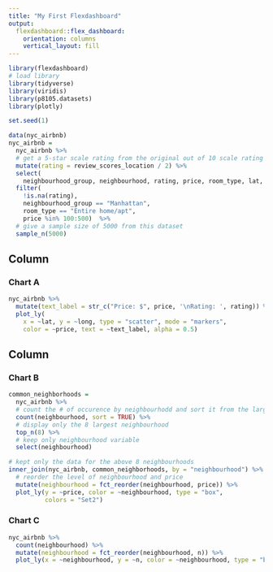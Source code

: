 ```yaml
---
title: "My First Flexdashboard"
output: 
  flexdashboard::flex_dashboard:
    orientation: columns
    vertical_layout: fill
---
```


```r
library(flexdashboard)
# load library
library(tidyverse)
library(viridis)
library(p8105.datasets)
library(plotly)

```

```r

set.seed(1)

data(nyc_airbnb)
nyc_airbnb = 
  nyc_airbnb %>% 
  # get a 5-star scale rating from the original out of 10 scale rating 
  mutate(rating = review_scores_location / 2) %>%
  select(
    neighbourhood_group, neighbourhood, rating, price, room_type, lat, long) %>%
  filter(
    !is.na(rating), 
    neighbourhood_group == "Manhattan",
    room_type == "Entire home/apt",
    price %in% 100:500)  %>% 
  # give a sample size of 5000 from this dataset
  sample_n(5000)

```


Column {data-width=650}
-----------------------------------------------------------------------

### Chart A

```r

nyc_airbnb %>%
  mutate(text_label = str_c("Price: $", price, '\nRating: ', rating)) %>% 
  plot_ly(
    x = ~lat, y = ~long, type = "scatter", mode = "markers",
    color = ~price, text = ~text_label, alpha = 0.5)

```

Column {data-width=350}
-----------------------------------------------------------------------

### Chart B

```r
common_neighborhoods =
  nyc_airbnb %>% 
  # count the # of occurence by neighbourhodd and sort it from the largest to the smallest
  count(neighbourhood, sort = TRUE) %>% 
  # display only the 8 largest neighbourhood
  top_n(8) %>% 
  # keep only neighbourhood variable
  select(neighbourhood)

# kept only the data for the above 8 neighbourhoods
inner_join(nyc_airbnb, common_neighborhoods, by = "neighbourhood") %>% 
  # reorder the level of neighbourhood and price
  mutate(neighbourhood = fct_reorder(neighbourhood, price)) %>% 
  plot_ly(y = ~price, color = ~neighbourhood, type = "box",
          colors = "Set2")
```

### Chart C

```r
nyc_airbnb %>% 
  count(neighbourhood) %>% 
  mutate(neighbourhood = fct_reorder(neighbourhood, n)) %>% 
  plot_ly(x = ~neighbourhood, y = ~n, color = ~neighbourhood, type = "bar")
```

